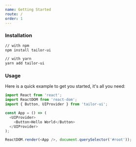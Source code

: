 ```yaml
---
name: Getting Started
route: /
order: 1
---
```


### Installation

```bash
// with npm
npm install tailor-ui

// with yarn
yarn add tailor-ui
```

### Usage

Here is a quick example to get you started, it's all you need:

```js
import React from 'react';
import ReactDOM from 'react-dom';
import { Button, UIProvider } from 'tailor-ui';

const App = () => (
  <UIProvider>
    <Button>Hello World</Button>
  </UIProvider>
);

ReactDOM.render(<App />, document.querySelector('#root'));
```
